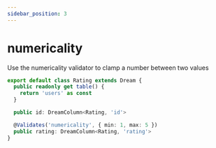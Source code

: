```yaml
---
sidebar_position: 3
---
```


# numericality

Use the numericality validator to clamp a number between two values

```ts
export default class Rating extends Dream {
  public readonly get table() {
    return 'users' as const
  }

  public id: DreamColumn<Rating, 'id'>

  @Validates('numericality', { min: 1, max: 5 })
  public rating: DreamColumn<Rating, 'rating'>
}
```
